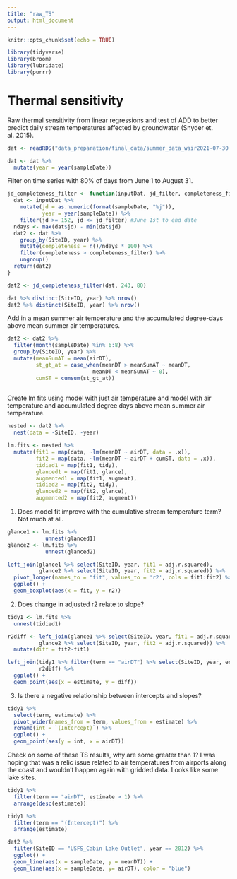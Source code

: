 ```yaml
---
title: "raw_TS"
output: html_document
---
```


```r
knitr::opts_chunk$set(echo = TRUE)

library(tidyverse)
library(broom)
library(lubridate)
library(purrr)
```


# Thermal sensitivity 

Raw thermal sensitivity from linear regressions and test of ADD to better predict daily stream temperatures affected by groundwater (Snyder et. al. 2015).

```r
dat <- readRDS("data_preparation/final_data/summer_data_wair2021-07-30.rds")

dat <- dat %>% 
  mutate(year = year(sampleDate))
```

Filter on time series with 80% of days from June 1 to August 31.

```r
jd_completeness_filter <- function(inputDat, jd_filter, completeness_filter) {
  dat <- inputDat %>% 
    mutate(jd = as.numeric(format(sampleDate, "%j")),
           year = year(sampleDate)) %>% 
    filter(jd >= 152, jd <= jd_filter) #June 1st to end date
  ndays <- max(dat$jd) - min(dat$jd)
  dat2 <- dat %>%
    group_by(SiteID, year) %>%
    mutate(completeness = n()/ndays * 100) %>% 
    filter(completeness > completeness_filter) %>% 
    ungroup()
  return(dat2)
}

dat2 <- jd_completeness_filter(dat, 243, 80)

dat %>% distinct(SiteID, year) %>% nrow()
dat2 %>% distinct(SiteID, year) %>% nrow()
```

Add in a mean summer air temperature and the accumulated degree-days above mean summer air temperatures.

```r
dat2 <- dat2 %>% 
  filter(month(sampleDate) %in% 6:8) %>% 
  group_by(SiteID, year) %>% 
  mutate(meanSumAT = mean(airDT),
         st_gt_at = case_when(meanDT > meanSumAT ~ meanDT,
                           meanDT < meanSumAT ~ 0),
         cumST = cumsum(st_gt_at))
  
```

Create lm fits using model with just air temperature and model with air temperature and accumulated degree days above mean summer air temperature.

```r
nested <- dat2 %>% 
  nest(data = -SiteID, -year)

lm.fits <- nested %>% 
  mutate(fit1 = map(data, ~lm(meanDT ~ airDT, data = .x)),
         fit2 = map(data, ~lm(meanDT ~ airDT + cumST, data = .x)),
         tidied1 = map(fit1, tidy),
         glanced1 = map(fit1, glance),
         augmented1 = map(fit1, augment),
         tidied2 = map(fit2, tidy),
         glanced2 = map(fit2, glance),
         augmented2 = map(fit2, augment)) 

```


1. Does model fit improve with the cumulative stream temperature term? Not much at all.


```r
glance1 <- lm.fits %>% 
            unnest(glanced1)
glance2 <- lm.fits %>% 
            unnest(glanced2)

left_join(glance1 %>% select(SiteID, year, fit1 = adj.r.squared),
          glance2 %>% select(SiteID, year, fit2 = adj.r.squared)) %>%
  pivot_longer(names_to = "fit", values_to = 'r2', cols = fit1:fit2) %>% 
  ggplot() +
  geom_boxplot(aes(x = fit, y = r2))

```

2. Does change in adjusted r2 relate to slope?

```r
tidy1 <- lm.fits %>% 
  unnest(tidied1)

r2diff <- left_join(glance1 %>% select(SiteID, year, fit1 = adj.r.squared),
          glance2 %>% select(SiteID, year, fit2 = adj.r.squared)) %>% 
  mutate(diff = fit2-fit1)

left_join(tidy1 %>% filter(term == "airDT") %>% select(SiteID, year, estimate),
          r2diff) %>% 
  ggplot() +
  geom_point(aes(x = estimate, y = diff))
```

3. Is there a negative relationship between intercepts and slopes?

```r
tidy1 %>% 
  select(term, estimate) %>% 
  pivot_wider(names_from = term, values_from = estimate) %>%
  rename(int = `(Intercept)`) %>% 
  ggplot() +
  geom_point(aes(y = int, x = airDT))
```



Check on some of these TS results, why are some greater than 1? I was hoping that was a relic issue related to air temperatures from airports along the coast and wouldn't happen again with gridded data. Looks like some lake sites.

```r
tidy1 %>% 
  filter(term == "airDT", estimate > 1) %>% 
  arrange(desc(estimate))

tidy1 %>% 
  filter(term == "(Intercept)") %>% 
  arrange(estimate)
```

```r
dat2 %>% 
  filter(SiteID == "USFS_Cabin Lake Outlet", year == 2012) %>% 
  ggplot() +
  geom_line(aes(x = sampleDate, y = meanDT)) +
  geom_line(aes(x = sampleDate, y= airDT), color = "blue")
```


